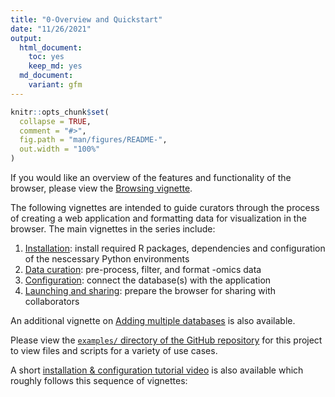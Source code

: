 ```yaml
---
title: "0-Overview and Quickstart"
date: "11/26/2021"
output:
  html_document: 
    toc: yes
    keep_md: yes
  md_document:
    variant: gfm
---
```


<!-- README.md is generated from README.Rmd. Please edit that file -->

```r
knitr::opts_chunk$set(
  collapse = TRUE,
  comment = "#>",
  fig.path = "man/figures/README-",
  out.width = "100%"
)
```

If you would like an overview of the features and functionality of the browser,
please view the [Browsing vignette](browsing.md).

The following vignettes are intended to guide curators through the process of creating a web application and formatting data for visualization in the browser.
The main vignettes in the series include:

1. [Installation](01_installation.md): install required R packages, dependencies and configuration of the nescessary Python environments
2. [Data curation](02_data_curation.md): pre-process, filter, and format -omics data
3. [Configuration](03_configuration.md): connect the database(s) with the application
4. [Launching and sharing](04_sharing.md): prepare the browser for sharing with collaborators

An additional vignette on [Adding multiple databases](multiple_databases.md) is also available.

Please view the [`examples/` directory of the GitHub repository](https://github.com/ndcn/omicser/tree/main/examples)
for this project to view files and scripts for a variety of use cases.

A short [installation & configuration tutorial video](https://www.youtube.com/watch?v=lwJmsxk0vTU) is also available which roughly follows this sequence of vignettes: 
